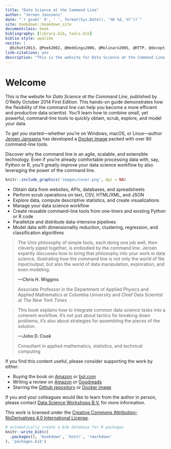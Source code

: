 ```yaml
--- 
title: "Data Science at the Command Line"
author: "Jeroen Janssens"
date: "`r gsub(' 0', ' ', format(Sys.Date(), '%B %d, %Y'))`"
site: bookdown::bookdown_site
documentclass: book
bibliography: [library.bib, tools.bib]
biblio-style: apalike
nocite: | 
  @Schutt2013, @Peek2002, @Heddings2006, @Molinaro2005, @HTTP, @docopt, @Rossant2013, @manpages, @Raymond2003, @Goyvaerts2012, @Dougherty1997, @Tange2011a, @Cortez2009, @commandlinefu, @Cooper2014, @Russell2013, @Warden2011
link-citations: yes
description: "This is the website for Data Science at the Command Line, published by O'Reilly October 2014 First Edition. This hands-on guide demonstrates how the flexibility of the command line can help you become a more efficient and productive data scientist. You’ll learn how to combine small, yet powerful, command-line tools to quickly obtain, scrub, explore, and model your data."
---
```


# Welcome {-}

This is the website for *Data Science at the Command Line*, published by O'Reilly October 2014 First Edition. This hands-on guide demonstrates how the flexibility of the command line can help you become a more efficient and productive data scientist. You’ll learn how to combine small, yet powerful, command-line tools to quickly obtain, scrub, explore, and model your data.

To get you started---whether you’re on Windows, macOS, or Linux---author [Jeroen Janssens](https://twitter.com/jeroenhjanssens) has developed a [Docker image](https://hub.docker.com/r/datascienceworkshops/data-science-at-the-command-line) packed with over 80 command-line tools.

Discover why the command line is an agile, scalable, and extensible technology. Even if you’re already comfortable processing data with, say, Python or R, you’ll greatly improve your data science workflow by also leveraging the power of the command line.


```r
knitr::include_graphics('images/cover.png', dpi = NA)
```


* Obtain data from websites, APIs, databases, and spreadsheets
* Perform scrub operations on text, CSV, HTML/XML, and JSON
* Explore data, compute descriptive statistics, and create visualizations
* Manage your data science workflow
* Create reusable command-line tools from one-liners and existing Python or R code
* Parallelize and distribute data-intensive pipelines
* Model data with dimensionality reduction, clustering, regression, and classification algorithms


> The Unix philosophy of simple tools, each doing one job well, then cleverly piped together, is embodied by the command line. Jeroen expertly discusses how to bring that philosophy into your work in data science, illustrating how the command line is not only the world of file input/output, but also the world of data manipulation, exploration, and even modeling.
>
> **---Chris H. Wiggins**
>
> Associate Professor in the Department of Applied Physics and Applied Mathematics at Columbia University and Chief Data Scientist at *The New York Times*

> This book explains how to integrate common data science tasks into a coherent workflow. It's not just about tactics for breaking down problems, it's also about strategies for assembling the pieces of the solution.
>
> **---John D. Cook**
>
> Consultant in applied mathematics, statistics, and technical computing


If you find this content useful, please consider supporting the work by either:

* Buying the book on [Amazon](https://www.amazon.com/Data-Science-Command-Line-Time-Tested/dp/1491947853) or [bol.com](https://www.bol.com/nl/p/data-science-at-the-command-line/9200000031673818)
* Writing a review on [Amazon](https://www.amazon.com/Data-Science-Command-Line-Time-Tested/dp/1491947853) or [Goodreads](https://www.goodreads.com/book/show/22747725-data-science-at-the-command-line)
* Starring the [Github repository](https://github.com/jeroenjanssens/data-science-at-the-command-line) or [Docker image](https://hub.docker.com/u/datascienceworkshops/)

If you and your colleagues would like to learn from the author in person, please contact [Data Science Workshops B.V.](https://datascienceworkshops.com) for more information.

This work is licensed under the [Creative Commons Attribution-NoDerivatives 4.0 International License](https://creativecommons.org/licenses/by-nd/4.0/).



```r
# automatically create a bib database for R packages
knitr::write_bib(c(
  .packages(), 'bookdown', 'knitr', 'rmarkdown'
), 'packages.bib')
```
